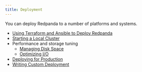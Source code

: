 ```yaml
---
title: Deployment
---
```


<head>
    <meta name="title" content="Deployment | Redpanda Docs"/>
    <meta name="description" content="Deployment index page."/>
</head>

You can deploy Redpanda to a number of platforms and systems.

- [Using Terraform and Ansible to Deploy Redpanda](./production-deployment-automation)
- [Starting a Local Cluster](./guide-rpk-container)
- Performance and storage tuning
    - [Managing Disk Space](disk-utilization)
    - [Optimizing I/O](./io-optimization.mdx)
- [Deploying for Production](./production-deployment)
- [Writing Custom Deployment](./custom-deployment)
